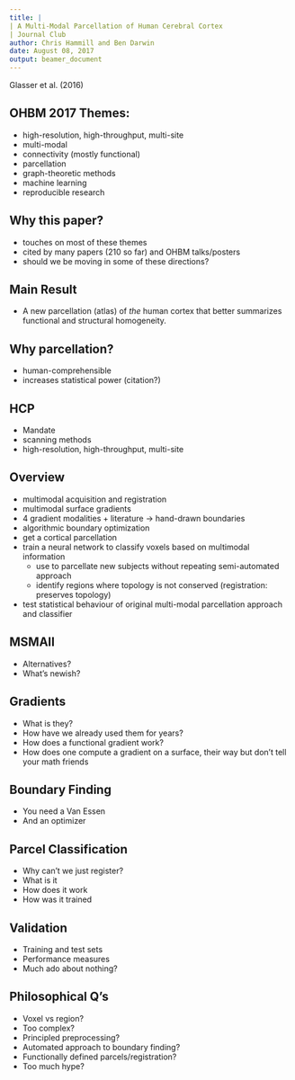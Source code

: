 ```yaml
---
title: |
| A Multi-Modal Parcellation of Human Cerebral Cortex
| Journal Club
author: Chris Hammill and Ben Darwin
date: August 08, 2017
output: beamer_document
---
```


Glasser et al. (2016)


## OHBM 2017 Themes:

- high-resolution, high-throughput, multi-site
- multi-modal
- connectivity (mostly functional)
- parcellation
- graph-theoretic methods
- machine learning
- reproducible research

## Why this paper?
- touches on most of these themes
- cited by many papers (210 so far) and OHBM talks/posters
- should we be moving in some of these directions?

## Main Result

- A new parcellation (atlas) of *the* human cortex that better summarizes
functional and structural homogeneity.

## Why parcellation?
- human-comprehensible
- increases statistical power (citation?)

## HCP
- Mandate
- scanning methods
- high-resolution, high-throughput, multi-site

## Overview

- multimodal acquisition and registration
- multimodal surface gradients
- 4 gradient modalities + literature -> hand-drawn boundaries
- algorithmic boundary optimization
- get a cortical parcellation
- train a neural network to classify voxels based on multimodal information
   - use to parcellate new subjects without repeating semi-automated approach
   - identify regions where topology is not conserved (registration: preserves topology)
- test statistical behaviour of original multi-modal parcellation approach and classifier

## MSMAII

- Alternatives?
- What's newish?

## Gradients

- What is they?
- How have we already used them for years?
- How does a functional gradient work?
- How does one compute a gradient on a surface,
  their way but don't tell your math friends

## Boundary Finding

- You need a Van Essen
- And an optimizer

## Parcel Classification

- Why can't we just register?
- What is it
- How does it work
- How was it trained

## Validation

- Training and test sets
- Performance measures
- Much ado about nothing?

## Philosophical Q's

- Voxel vs region?
- Too complex?
- Principled preprocessing?
- Automated approach to boundary finding?
- Functionally defined parcels/registration?
- Too much hype?

